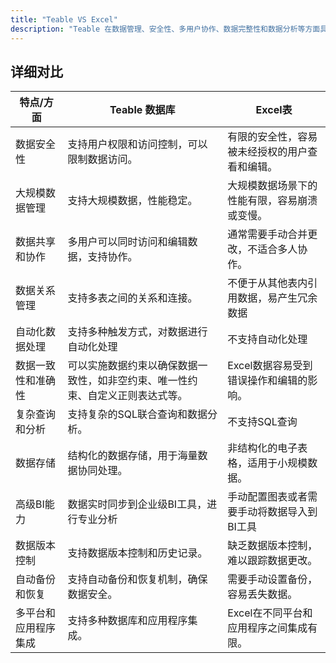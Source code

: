 ```yaml
---
title: "Teable VS Excel"
description: "Teable 在数据管理、安全性、多用户协作、数据完整性和数据分析等方面具有明显的优势，特别适用于大规模和复杂的数据需求。但对于小规模数据的快速分析和个人使用，Excel表则具有很好的灵活性和便利性。"
---
```


## 详细对比

| 特点/方面      | Teable 数据库                              | Excel表                  |
| ---------- | --------------------------------------- | ----------------------- |
| 数据安全性      | 支持用户权限和访问控制，可以限制数据访问。                   | 有限的安全性，容易被未经授权的用户查看和编辑。 |
| 大规模数据管理    | 支持大规模数据，性能稳定。                           | 大规模数据场景下的性能有限，容易崩溃或变慢。  |
| 数据共享和协作    | 多用户可以同时访问和编辑数据，支持协作。                    | 通常需要手动合并更改，不适合多人协作。     |
| 数据关系管理     | 支持多表之间的关系和连接。                           | 不便于从其他表内引用数据，易产生冗余数据    |
| 自动化数据处理    | 支持多种触发方式，对数据进行自动化处理                     | 不支持自动化处理                |
| 数据一致性和准确性  | 可以实施数据约束以确保数据一致性，如非空约束、唯一性约束、自定义正则表达式等。 | Excel数据容易受到错误操作和编辑的影响。  |
| 复杂查询和分析    | 支持复杂的SQL联合查询和数据分析。                      | 不支持SQL查询                |
| 数据存储       | 结构化的数据存储，用于海量数据协同处理。                    | 非结构化的电子表格，适用于小规模数据。     |
| 高级BI能力     | 数据实时同步到企业级BI工具，进行专业分析                   | 手动配置图表或者需要手动将数据导入到BI工具  |
| 数据版本控制     | 支持数据版本控制和历史记录。                          | 缺乏数据版本控制，难以跟踪数据更改。      |
| 自动备份和恢复    | 支持自动备份和恢复机制，确保数据安全。                     | 需要手动设置备份，容易丢失数据。        |
| 多平台和应用程序集成 | 支持多种数据库和应用程序集成。                         | Excel在不同平台和应用程序之间集成有限。  |
